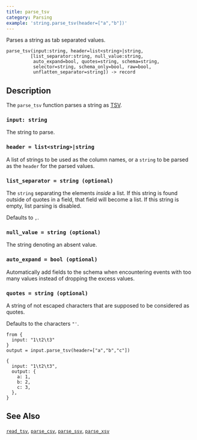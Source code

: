 ```yaml
---
title: parse_tsv
category: Parsing
example: 'string.parse_tsv(header=["a","b"])'
---
```


Parses a string as tab separated values.

```tql
parse_tsv(input:string, header=list<string>|string,
         [list_separator:string, null_value:string,
          auto_expand=bool, quotes=string, schema=string,
          selector=string, schema_only=bool, raw=bool,
          unflatten_separator=string]) -> record
```

## Description

The `parse_tsv` function parses a string as
[TSV](https://en.wikipedia.org/wiki/Tab-separated_values).

### `input: string`

The string to parse.

### `header = list<string>|string`

A list of strings to be used as the column names, or a `string` to be parsed as
the `header` for the parsed values.

### `list_separator = string (optional)`

The `string` separating the elements _inside_ a list. If this string is found
outside of quotes in a field, that field will become a list. If this string is
empty, list parsing is disabled.

Defaults to `,`.

### `null_value = string (optional)`

The string denoting an absent value.

### `auto_expand = bool (optional)`

Automatically add fields to the schema when encountering events with too many
values instead of dropping the excess values.

### `quotes = string (optional)`

A string of not escaped characters that are supposed to be considered as quotes.

Defaults to the characters `"'`.


<ParsingOptions />

```tql
from {
  input: "1\t2\t3"
}
output = input.parse_tsv(header=["a","b","c"])
```

```tql
{
  input: "1\t2\t3",
  output: {
    a: 1,
    b: 2,
    c: 3,
  },
}
```

## See Also

[`read_tsv`](/reference/operators/read_tsv),
[`parse_csv`](/reference/functions/parse_csv),
[`parse_ssv`](/reference/functions/parse_ssv),
[`parse_xsv`](/reference/functions/parse_xsv)
